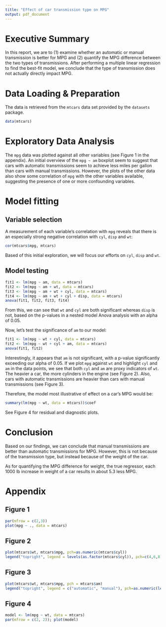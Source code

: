 ```yaml
---
title: "Effect of car transmission type on MPG"
output: pdf_document
---
```


# Executive Summary

In this report, we are to (1) examine whether an automatic or manual 
transmission is better for MPG and (2) quantify the MPG difference between the
two types of transmissions. After performing a multiple linear regression to 
find the best-fit model, we conclude that the type of transmission does not
actually directly impact MPG.

# Data Loading & Preparation

The data is retrieved from the `mtcars` data set provided by the `datasets`
package.

```r
data(mtcars)
```

# Exploratory Data Analysis

The `mpg` data was plotted against all other variables (see Figure 1 in the 
appendix). An initial overview of the `mpg ~ am` boxplot seem to suggest that cars with
automatic transmissions seem to achieve less miles per gallon than cars with
manual transmissions. However, the plots of the other data also show some
correlation of `mpg` with the other variables available, suggesting the presence
of one or more confounding variables.

# Model fitting

## Variable selection

A measurement of each variable's correlation with `mpg` reveals that there is an
especially strong negative correlation with `cyl`, `disp` and `wt`:

```r
cor(mtcars$mpg, mtcars)
```

Based of this initial exploration, we will focus our efforts on `cyl`, `disp`
and `wt`.

## Model testing

```r
fit1 <- lm(mpg ~ am, data = mtcars)
fit2 <- lm(mpg ~ am + wt, data = mtcars)
fit3 <- lm(mpg ~ am + wt + cyl, data = mtcars)
fit4 <- lm(mpg ~ am + wt + cyl + disp, data = mtcars)
anova(fit1, fit2, fit3, fit4)
```

From this, we can see that `wt` and `cyl` are both significant whereas `disp` is
not, based on the p-values in a nested model Anova analysis with an alpha of
0.05.

Now, let's test the significance of `am` to our model:

```r
fit1 <- lm(mpg ~ wt + cyl, data = mtcars)
fit2 <- lm(mpg ~ wt + cyl + am, data = mtcars)
anova(fit1, fit2)
```

Interestingly, it appears that `am` is not significant, with a p-value 
significantly exceeding our alpha of 0.05. If we plot `mpg` against `wt` and 
highlight `cyl`  and `am`  in the data points, we see that both `cyl` and `am`
are proxy indicators of `wt`. The heavier a car, the more cylinders in the
engine (see Figure 2). Also, cars with automatic transmissions are heavier than
cars with manual transmissions (see Figure 3).

Therefore, the model most illustrative of effect on a car's MPG would be:

```r
summary(lm(mpg ~ wt, data = mtcars))$coef
```

See Figure 4 for residual and diagnostic plots.

# Conclusion

Based on our findings, we can conclude that manual transmissions are better than
automatic transmissions for MPG. However, this is not because of the transmission
type, but instead because of the weight of the car.

As for quantifying the MPG difference for weight, the true regressor, each 1000 
lb increase in weight of a car results in about 5.3 less MPG.

# Appendix

## Figure 1

```r
par(mfrow = c(2,3))
plot(mpg ~ ., data = mtcars)
```

## Figure 2

```r
plot(mtcars$wt, mtcars$mpg, pch=as.numeric(mtcars$cyl))
legend("topright", legend = levels(as.factor(mtcars$cyl)), pch=c(4,6,8))
```

## Figure 3

```r
plot(mtcars$wt, mtcars$mpg, pch = mtcars$am)
legend("topright", legend = c("automatic", "manual"), pch=as.numeric(levels(as.factor(mtcars$am))))
```

## Figure 4

```r
model <- lm(mpg ~ wt, data = mtcars)
par(mfrow = c(2, 2)); plot(model)
```
